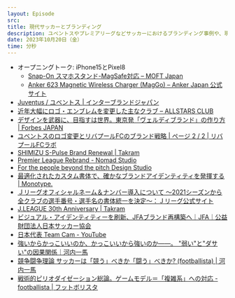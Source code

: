 ```yaml
---
layout: Episode
src: 
title: 現代サッカーとブランディング
description: ユベントスやプレミアリーグなどサッカーにおけるブランディング事例や、現代サッカーにおける強さとブランディングの関係性、最近のサッカービジネスについて話しました。
date: 2023年10月20日（金）
time: 分秒
---
```


- オープニングトーク: iPhone15とPixel8
    - [Snap-On スマホスタンド-MagSafe対応 – MOFT Japan](https://www.moftjapan.com/products/moft-snap-on-phone-stand-wallet-magsafe-compatible?variant=44029613179137)
    - [Anker 623 Magnetic Wireless Charger (MagGo) – Anker Japan 公式サイト](https://www.ankerjapan.com/products/b2568)
- [Juventus / ユベントス | インターブランドジャパン](https://www.interbrandjapan.com/ja/work/JUVENTUS.html)
- [近年大幅にロゴ・エンブレムを変更した主なクラブ – ALLSTARS CLUB](https://www.all-stars.jp/news/logo-change-football-clubs/)
- [デザインを武器に、目指すは世界。東京発「ヴェルディブランド」の作り方 | Forbes JAPAN](https://forbesjapan.com/articles/detail/38056)
- [ユベントスのロゴ変更とリバプールFCのブランド戦略 | ページ 2 / 2 | リバプールFCラボ](https://lfclab.jp/club/5550/2)
- [SHIMIZU S-Pulse Brand Renewal | Takram](https://ja.takram.com/projects/shimizu-s-pulse-brand-renewal)
- [Premier League Rebrand - Nomad Studio](https://www.nomadstudio.com/work/premier-league-rebrand)
- [For the people beyond the pitch Design Studio](https://design.studio/work/premier-league)
- [最適化されたカスタム書体で、確かなブランドアイデンティティを発揮する | Monotype.](https://www.monotype.com/jp/%E3%83%AA%E3%82%BD%E3%83%BC%E3%82%B9/%E3%82%B1%E3%83%BC%E3%82%B9%E3%82%B9%E3%82%BF%E3%83%87%E3%82%A3/%E3%83%97%E3%83%AC%E3%83%9F%E3%82%A2%E3%83%AA%E3%83%BC%E3%82%B0%EF%BC%9A%E6%9C%80%E9%81%A9%E5%8C%96%E3%81%95%E3%82%8C%E3%81%9F%E3%82%AB%E3%82%B9%E3%82%BF%E3%83%A0%E6%9B%B8%E4%BD%93%E3%81%A7%E3%80%81%E7%A2%BA%E3%81%8B%E3%81%AA%E3%83%96%E3%83%A9%E3%83%B3%E3%83%89%E3%82%A2%E3%82%A4%E3%83%87%E3%83%B3%E3%83%86%E3%82%A3%E3%83%86%E3%82%A3%E3%82%92%E7%99%BA%E6%8F%AE%E3%81%99%E3%82%8B)
- [Ｊリーグオフィシャルネーム＆ナンバー導入について ～2021シーズンから全クラブの選手番号・選手名の書体統一を決定～：Ｊリーグ公式サイト](https://www.jleague.jp/news/article/17893/)
- [J.LEAGUE 30th Anniversary | Takram](https://ja.takram.com/projects/jleague-30th-anniversary)
- [ビジュアル・アイデンティティーを刷新、JFAブランド再構築へ｜JFA｜公益財団法人日本サッカー協会](https://www.jfa.jp/about_jfa/news/00015435/)
- [日本代表 Team Cam - YouTube](https://www.youtube.com/playlist?list=PLddnt05D-xvQMMcJ_QR8sm--yWzluHaHi)
- [強いからかっこいいのか、かっこいいから強いのか——。 "弱い"と"ダサい"の因果関係｜河内一馬](https://note.com/kazumakawauchi/n/ncee2a013d6ba)
- [競争闘争理論 サッカーは「競う」べきか「闘う」べきか? (footballista) | 河内一馬](https://www.amazon.co.jp/gp/product/4905349613)
- [戦術的ピリオダイゼーション総論。ゲームモデル＝「複雑系」への対応 - footballista | フットボリスタ](https://www.footballista.jp/special/68558)
